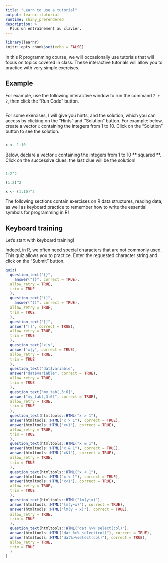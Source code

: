 ```yaml
---
title: "Learn to use a tutorial"
output: learnr::tutorial
runtime: shiny_prerendered
description: >
  Plus un entraînement au clavier.
---
```


```r
library(learnr)
knitr::opts_chunk$set(echo = FALSE)
```

In this R programming course, we will occasionally use tutorials that will focus on topics covered in class. These interactive tutorials will allow you to practice with very simple exercises.

## Example


For example, use the following interactive window to run the command `2 + 2`, then click the "Run Code" button.

```r

```

For some exercises, I will give you hints, and the solution, which you can access by clicking on the "Hints" and "Solution" button. For example: below, create a vector `x` containing the integers from 1 to 10. Click on the "Solution" button to see the solution.


```r

```

```r
x <- 1:10
```

Below, declare a vector `x` containing the integers from 1 to 10 ** squared **. Click on the successive clues: the last clue will be the solution! 

```r

```

```r
1:2^2
```

```r
(1:2)^2
```

```r
x <- (1:10)^2
```

The following sections contain exercises on R data structures, reading data, as well as keyboard practice to remember how to write the essential symbols for programming in R!


## Keyboard training

Let's start with keyboard training!

Indeed, in R, we often need special characters that are not commonly used. This quiz allows you to practice. Enter the requested character string and click on the "Submit" button.

```r
quiz(
  question_text("{}",
    answer("{}", correct = TRUE),
  allow_retry = TRUE,
  trim = TRUE
  ),
  question_text("()",
    answer("()", correct = TRUE),
  allow_retry = TRUE,
  trim = TRUE
  ),
  question_text("[]",
  answer("[]", correct = TRUE),
  allow_retry = TRUE,
  trim = TRUE
  ),
  question_text('x|y',
  answer('x|y', correct = TRUE),
  allow_retry = TRUE,
  trim = TRUE
  ),
  question_text("dat$variable",
  answer("dat$variable", correct = TRUE),
  allow_retry = TRUE,
  trim = TRUE
  ),
  question_text("my_tab[,3:6]",
  answer("my_tab[,3:6]", correct = TRUE),
  allow_retry = TRUE,
  trim = TRUE
  ),
  question_text(htmltools::HTML("x > 1"),
  answer(htmltools::HTML("x > 1"), correct = TRUE),
  answer(htmltools::HTML("x>1"), correct = TRUE),
  allow_retry = TRUE,
  trim = TRUE
  ),
  question_text(htmltools::HTML("x & 1"),
  answer(htmltools::HTML("x & 1"), correct = TRUE),
  answer(htmltools::HTML("x&1"), correct = TRUE),
  allow_retry = TRUE,
  trim = TRUE
  ),
  question_text(htmltools::HTML("x < 1"),
  answer(htmltools::HTML("x < 1"), correct = TRUE),
  answer(htmltools::HTML("x<1"), correct = TRUE),
  allow_retry = TRUE,
  trim = TRUE
  ),
  question_text(htmltools::HTML("lm(y~x)"),
  answer(htmltools::HTML("lm(y~x)"), correct = TRUE),
  answer(htmltools::HTML("lm(y ~ x)"), correct = TRUE),
  allow_retry = TRUE,
  trim = TRUE
  ),  
  question_text(htmltools::HTML("dat %>% select(col)"),
  answer(htmltools::HTML("dat %>% select(col)"), correct = TRUE),
  answer(htmltools::HTML("dat%>%select(col)"), correct = TRUE),
  allow_retry = TRUE,
  trim = TRUE
  )
)
```

